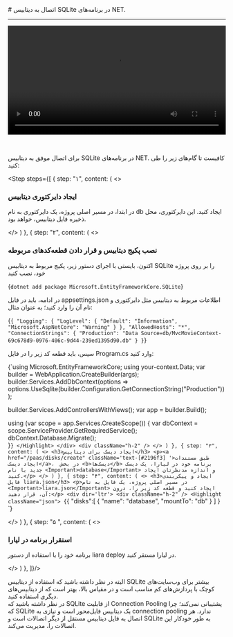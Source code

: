 

<Layout>
<Head>
<title>مستندات اتصال به دیتابیس SQLite در NET. - لیارا</title>
<meta property="og:title" content="مستندات خدمات رایانش ابری لیارا" />
<meta property="og:description" content="مستندات مربوط به نحوه اتصال به دیتابیس SQLite در فریم‌ورک دات‌نت در لیارا"  />
</Head>
# اتصال به دیتابیس SQLite در برنامه‌های NET.
<hr className="mb-2" />

<video
  src="https://media.liara.ir/dotnet/dotnet-ef.mp4"
  controls="controls"
  className="block w-full"
  width="100%" />

<br />
<p> برای اتصال موفق به دیتابیس SQLite در برنامه‌های NET. کافیست تا گام‌های زیر را طی کنید: </p>
<div className="h-2" />

<Step  steps={[
    {
    step: "۱",
    content: (
    <>
            <h3>ایجاد دایرکتوری دیتابیس</h3>
            <div className="h-1" />
            <p>
                در ابتدا، در مسیر اصلی پروژه، یک دایرکتوری به نام <Important>db</Important> ایجاد کنید. این دایرکتوری، 
                محل ذخیره فایل دیتابیس، خواهد بود.
            </p>
    </>
    )
    },
    {
    step: "۲",
    content: (
    <>
            <h3>
                نصب پکیج دیتابیس و قرار دادن قطعه‌کدهای مربوطه
            </h3>
            <p>
                اکنون، بایستی با اجرای دستور زیر، پکیج مربوط به دیتابیس SQLite را بر روی پروژه خود، نصب کنید
            </p>
            <div className="h-2" />
            <div dir='ltr'>
                <Highlight className="dotnet">
                    {`dotnet add package Microsoft.EntityFrameworkCore.SQLite`}
                </Highlight>
            </div>
            <div className="h-2" />
            <p>
                در ادامه، باید در فایل <Important>appsettings.json</Important> اطلاعات مربوط به دیتابیس مثل دایرکتوری و نام آن را وارد کنید؛ به عنوان مثال:
            </p>
                        <div className="h-2" />
            <div dir='ltr'>
                <Highlight className="dotnet">
                    {`{
  "Logging": {
    "LogLevel": {
      "Default": "Information",
      "Microsoft.AspNetCore": "Warning"
    }
  },
  "AllowedHosts": "*",
  "ConnectionStrings": {
    "Production": "Data Source=db/MvcMovieContext-69c678d9-0976-406c-9d44-239ed1395d90.db"
    }
}`}
                </Highlight>
            </div>
            <div className="h-2" />
            <p>
            سپس، باید قطعه کد زیر را در فایل <Important>Program.cs</Important> وارد کنید:
            </p>
                        <div className="h-2" />
            <div dir='ltr'>
                <Highlight className="dotnet">
                    {`using Microsoft.EntityFrameworkCore;
using your-context.Data;
var builder = WebApplication.CreateBuilder(args);
    builder.Services.AddDbContext<your-context>(options =>
        options.UseSqlite(builder.Configuration.GetConnectionString("Production")));

builder.Services.AddControllersWithViews();
var app = builder.Build();

using (var scope = app.Services.CreateScope())
{
    var dbContext = scope.ServiceProvider.GetRequiredService<your-context>();
    dbContext.Database.Migrate();  
}`}
                </Highlight>
            </div>
            <div className="h-2" />
    </>
    )
    },
    {
    step: "۳",
    content: (
    <>
        <h3>ایجاد دیسک برای دیتابیس</h3>
        <p><a href="/paas/disks/create" className='text-[#2196f3] '>طبق مستندات ایجاد دیسک</a>،  در بخش <b>دیسک‌ها</b> برنامه خود در لیارا، یک دیسک جدید با نام <Important>database</Important> و اندازه مدنظرتان ایجاد کنید.</p>
    </>
    )
    },
    {
    step: "۴",
    content: (
    <>
        <h3>ایجاد و پیکربندی فایل liara.json</h3>
        <p>در مسیر اصلی پروژه، یک فایل به نام <Important>liara.json</Important> ایجاد کنید و قطعه کد زیر را، درون آن، قرار دهید:</p>
        <div dir='ltr'>
        <div className="h-2" />
        <Highlight className="json">
        {`{
    "disks":[
        {
            "name": "database",
            "mountTo": "db"
        }
    ]
}
`}
        </Highlight>
        </div>
    </>
    )
    },
    {
    step: "۵ ",
    content: (
    <>
        <h3>استقرار برنامه در لیارا</h3>
        <p>برنامه خود را با استفاده از دستور <Important>liara deploy</Important> در لیارا مستقر کنید.</p>
    </>
    )
    },
]}/>
<div className="h-4" />
    

<div className="h-4" />
البته در نظر داشته باشید که استفاده از دیتابیس SQLite بیشتر برای وب‌سایت‌های کوچک با پردازش‌های کم مناسب است و 
در مقیاس بالا، بهتر است که از دیتابیس‌های دیگری استفاده کنید.

<Section id="connection-pooling" title="استفاده از Connection Pooling" />
در نظر داشته باشید که SQLite از قابلیت Connection Pooling پشتیبانی نمی‌کند؛ چرا که SQLite یک دیتابیس فایل‌محور است و نیازی به connection pooling ندارد. هر اتصال به فایل دیتابیس مستقل از دیگر اتصالات است و SQLite به طور خودکار این اتصالات را، مدیریت می‌کند.


</Layout>